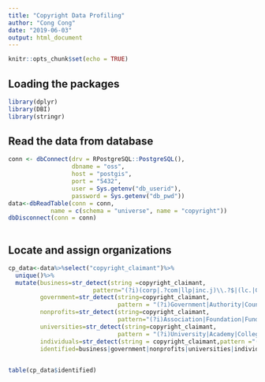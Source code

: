 ```yaml
---
title: "Copyright Data Profiling"
author: "Cong Cong"
date: "2019-06-03"
output: html_document
---
```


```r
knitr::opts_chunk$set(echo = TRUE)
```

## Loading the packages
```r
library(dplyr)
library(DBI)
library(stringr)
```

## Read the data from database
```r
conn <- dbConnect(drv = RPostgreSQL::PostgreSQL(),
                  dbname = "oss",
                  host = "postgis",
                  port = "5432",
                  user = Sys.getenv("db_userid"),
                  password = Sys.getenv("db_pwd"))
data<-dbReadTable(conn = conn,
            name = c(schema = "universe", name = "copyright"))
dbDisconnect(conn = conn)
  
```


## Locate and assign organizations
```r
cp_data<-data%>%select("copyright_claimant")%>%
  unique()%>%
  mutate(business=str_detect(string =copyright_claimant,
                        pattern="(?i)(corp|.?com|llp|inc.j)\\.?$|(lc.|Group|Entertainment|Computing|Software)$|Service.*|Consulting|Consultants|Business|Laboratories|Technologies|Technology|Bank|Corporation|Company|Studios|Solutions|inc.|l\\.?l\\.?c.?|ltd.|employer"),
         government=str_detect(string=copyright_claimant,
                               pattern = "(?i)Government|Authority|Council|Department|Commission|Office|County"),
         nonprofits=str_detect(string=copyright_claimant,
                               pattern="(?i)Association|Foundation|Fund|Board of Realtors|Assoc.|Society|Societies|Organization"),
         universities=str_detect(string=copyright_claimant,
                               pattern = "(?i)University|Academy|College|School|Institute|Research"),
         individuals=str_detect(string = copyright_claimant,pattern ="(?i), \\d{4}-$"),
         identified=business|government|nonprofits|universities|individuals)
  
```

 
```r
table(cp_data$identified)
```

